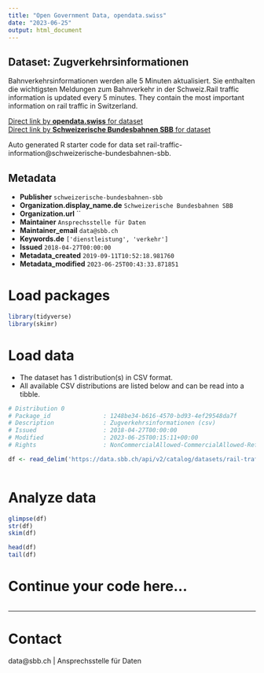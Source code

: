```yaml
---
title: "Open Government Data, opendata.swiss"
date: "2023-06-25"
output: html_document
---
```


## Dataset: Zugverkehrsinformationen

Bahnverkehrsinformationen werden alle 5 Minuten aktualisiert. Sie enthalten die wichtigsten Meldungen zum Bahnverkehr in der Schweiz.Rail traffic information is updated every 5 minutes. They contain the most important information on rail traffic in Switzerland.

[Direct link by **opendata.swiss** for dataset](https://opendata.swiss/de/dataset/zugverkehrsinformationen)<br>
[Direct link by **Schweizerische Bundesbahnen SBB** for dataset](https://data.sbb.ch/explore/dataset/rail-traffic-information/)

Auto generated R starter code for data set rail-traffic-information@schweizerische-bundesbahnen-sbb.

## Metadata

- **Publisher** `schweizerische-bundesbahnen-sbb`
- **Organization.display_name.de** `Schweizerische Bundesbahnen SBB`
- **Organization.url** ``
- **Maintainer** `Ansprechsstelle für Daten`
- **Maintainer_email** `data@sbb.ch`
- **Keywords.de** `['dienstleistung', 'verkehr']`
- **Issued** `2018-04-27T00:00:00`
- **Metadata_created** `2019-09-11T10:52:18.981760`
- **Metadata_modified** `2023-06-25T00:43:33.871851`


# Load packages

```r

library(tidyverse)
library(skimr)

```

# Load data

-   The dataset has 1 distribution(s) in CSV format.
-   All available CSV distributions are listed below and can be read into a tibble.

```r

# Distribution 0
# Package_id               : 1248be34-b616-4570-bd93-4ef29548da7f
# Description              : Zugverkehrsinformationen (csv)
# Issued                   : 2018-04-27T00:00:00
# Modified                 : 2023-06-25T00:15:11+00:00
# Rights                   : NonCommercialAllowed-CommercialAllowed-ReferenceRequired

df <- read_delim('https://data.sbb.ch/api/v2/catalog/datasets/rail-traffic-information/exports/csv')



```

# Analyze data

```r

glimpse(df)
str(df)
skim(df)

head(df)
tail(df)

```

# Continue your code here...

```r

```

------------------------------------------------------------------------

# Contact

data@sbb.ch | Ansprechsstelle für Daten
